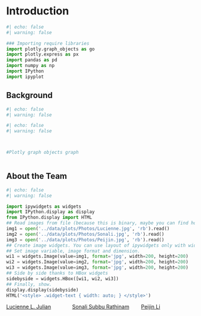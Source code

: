 # Introduction

```python
#| echo: false
#| warning: false 

### Importing require libraries 
import plotly.graph_objects as go
import plotly.express as px
import pandas as pd
import numpy as np
import IPython
import ipyplot
```

## Background 


```python
#| echo: false
#| warning: false 


```



```python
#| echo: false
#| warning: false 



#Plotly graph objects graph



```


<a id = "about_team"> </a>

## About the Team 

```python
#| echo: false
#| warning: false

import ipywidgets as widgets
import IPython.display as display
from IPython.display import HTML
## Read images from file (because this is binary, maybe you can find how to use ByteIO) but this is more easy
img1 = open('../data/plots/Photos/Lucienne.jpg', 'rb').read()
img2 = open('../data/plots/Photos/Sonali.jpg', 'rb').read()
img3 = open('../data/plots/Photos/Peijin.jpg', 'rb').read()
## Create image widgets. You can use layout of ipywidgets only with widgets.
## Set image variable, image format and dimension.
wi1 = widgets.Image(value=img1, format='jpg', width=200, height=200)
wi2 = widgets.Image(value=img2, format='jpg', width=200, height=200)
wi3 = widgets.Image(value=img3, format='jpg', width=200, height=200)
## Side by side thanks to HBox widgets
sidebyside = widgets.HBox([wi1, wi2, wi3])
## Finally, show.
display.display(sidebyside)
HTML('<style> .widget-text { width: auto; } </style>')


```

<p><a href = "https://www.linkedin.com/in/lucienne-lavanya-julian-898923150/" target = _blank>Lucienne L. Julian</a> &emsp;&emsp;&emsp;&ensp; <a href = "https://www.linkedin.com/in/sonali-subbu-rathinam-74b878229/" target = _blank>Sonali Subbu Rathinam</a> &emsp;&emsp;<a href = "https://www.linkedin.com/in/peijin-li-pl724georgetown/" target = _blank>Peijin Li</a> 